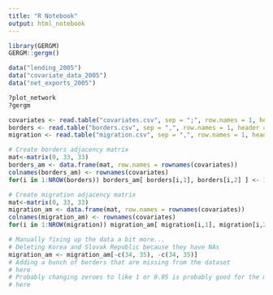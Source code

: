 ```yaml
---
title: "R Notebook"
output: html_notebook
---
```




```r
library(GERGM)
GERGM::gergm()

data("lending_2005")
data("covariate_data_2005")
data("net_exports_2005")

?plot_network
?gergm
```


```r
covariates <- read.table("covariates.csv", sep = ";", row.names = 1, header = TRUE)
borders <- read.table("borders.csv", sep = ",", row.names = 1, header = TRUE)
migration <- read.table("migration.csv", sep = ",", row.names = 1, header = TRUE)

# Create borders adjacency matrix
mat<-matrix(0, 33, 33)
borders_am <- data.frame(mat, row.names = rownames(covariates))
colnames(borders_am) <- rownames(covariates)
for(i in 1:NROW(borders)) borders_am[ borders[i,1], borders[i,2] ] <- 1 

# Create migration adjacency matrix
mat<-matrix(0, 33, 33)
migration_am <- data.frame(mat, row.names = rownames(covariates))
colnames(migration_am) <- rownames(covariates)
for(i in 1:NROW(migration)) migration_am[ migration[i,1], migration[i,2] ] <- migration[i,3]

# Manually fixing up the data a bit more...
# Deleting Korea and Slovak Republic because they have NAs
migration_am <- migration_am[-c(34, 35), -c(34, 35)]
# Adding a bunch of borders that are missing from the dataset
# here
# Probably changing zeroes to like 1 or 0.05 is probably good for the model?
# here

```


